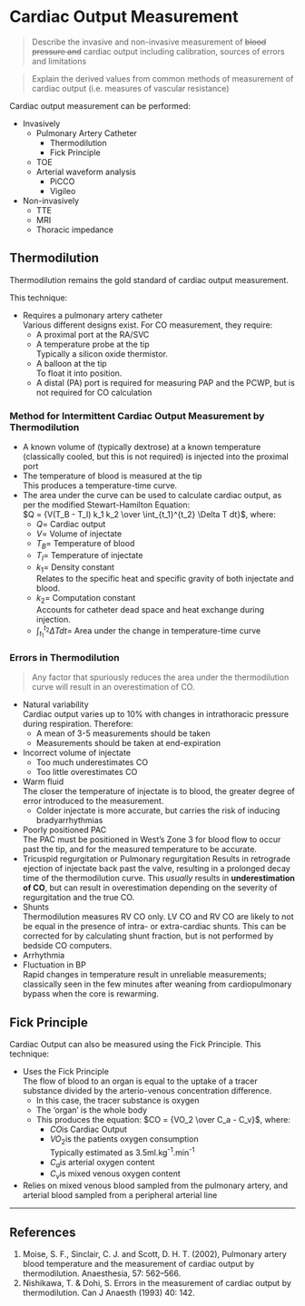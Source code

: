 # Cardiac Output Measurement


> Describe the invasive and non-invasive measurement of ~~blood pressure and~~ cardiac output including calibration, sources of errors and limitations

> Explain the derived values from common methods of measurement of cardiac output (i.e. measures of vascular resistance)

Cardiac output measurement can be performed:

* Invasively
    * Pulmonary Artery Catheter
        * Thermodilution
        * Fick Principle
    * TOE
    * Arterial waveform analysis
        * PiCCO
        * Vigileo
* Non-invasively
    * TTE
    * MRI
    * Thoracic impedance

## Thermodilution{#therm}

Thermodilution remains the gold standard of cardiac output measurement.

This technique:

* Requires a pulmonary artery catheter\
Various different designs exist. For CO measurement, they require:
    * A proximal port at the RA/SVC
    * A temperature probe at the tip\
    Typically a silicon oxide thermistor.
    * A balloon at the tip\
    To float it into position.
    * A distal (PA) port is required for measuring PAP and the PCWP, but is not required for CO calculation
 

### Method for Intermittent Cardiac Output Measurement by Thermodilution{#stew}

* A known volume of (typically dextrose) at a known temperature (classically cooled, but this is not required) is injected into the proximal port
* The temperature of blood is measured at the tip\
This produces a temperature-time curve.
* The area under the curve can be used to calculate cardiac output, as per the modified Stewart-Hamilton Equation:\
$Q = {V(T_B - T_I) k_1 k_2 \over \int_{t_1}^{t_2} \Delta T dt}$, where:
    * $Q$= Cardiac output
    * $V$= Volume of injectate
    * $T_B$= Temperature of blood
    * $T_I$= Temperature of injectate
    * $k_1$= Density constant\
    Relates to the specific heat and specific gravity of both injectate and blood.
    * $k_2$= Computation constant\
    Accounts for catheter dead space and heat exchange during injection.
    * ${\int_{t_1}^{t_2} \Delta T dt}$= Area under the change in temperature-time curve

### Errors in Thermodilution

> Any factor that spuriously reduces the area under the thermodilution curve will result in an overestimation of CO.

* Natural variability\
Cardiac output varies up to 10% with changes in intrathoracic pressure during respiration. Therefore:
    * A mean of 3-5 measurements should be taken
    * Measurements should be taken at end-expiration
* Incorrect volume of injectate
    * Too much underestimates CO
    * Too little overestimates CO
* Warm fluid\
The closer the temperature of injectate is to blood, the greater degree of error introduced to the measurement.
    * Colder injectate is more accurate, but carries the risk of inducing bradyarrhythmias
* Poorly positioned PAC\
The PAC must be positioned in West's Zone 3 for blood flow to occur past the tip, and for the measured temperature to be accurate.
* Tricuspid regurgitation or Pulmonary regurgitation
Results in retrograde ejection of injectate back past the valve, resulting in a prolonged decay time of the thermodilution curve. This *usually* results in **underestimation of CO**, but can result in overestimation depending on the severity of regurgitation and the true CO.
* Shunts\
Thermodilution measures RV CO only. LV CO and RV CO are likely to not be equal in the presence of intra- or extra-cardiac shunts. This can be corrected for by calculating shunt fraction, but is not performed by bedside CO computers.
* Arrhythmia
* Fluctuation in BP\
Rapid changes in temperature result in unreliable measurements; classically seen in the few minutes after weaning from cardiopulmonary bypass when the core is rewarming.

## Fick Principle

Cardiac Output can also be measured using the Fick Principle. This technique:

* Uses the Fick Principle\
The flow of blood to an organ is equal to the uptake of a tracer substance divided by the arterio-venous concentration difference.
    * In this case, the tracer substance is oxygen
    * The 'organ' is the whole body
    * This produces the equation: $CO = {VO_2 \over C_a - C_v}$, where:
        * $CO$is Cardiac Output
        * $VO_2$is the patients oxygen consumption\
        Typically estimated as 3.5ml.kg^-1^.min^-1^
        * $C_a$is arterial oxygen content
        * $C_v$is mixed venous oxygen content
* Relies on mixed venous blood sampled from the pulmonary artery, and arterial blood sampled from a peripheral arterial line


---
## References

1.  Moise, S. F., Sinclair, C. J. and Scott, D. H. T. (2002), Pulmonary artery blood temperature and the measurement of cardiac output by thermodilution. Anaesthesia, 57: 562–566.
2. Nishikawa, T. & Dohi, S. Errors in the measurement of cardiac output by thermodilution. Can J Anaesth (1993) 40: 142. 

